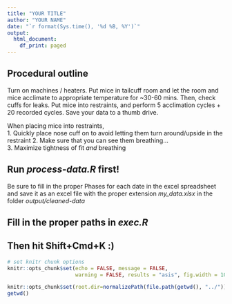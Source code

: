 ```yaml
---
title: "YOUR TITLE"
author: "YOUR NAME"
date: "`r format(Sys.time(), '%d %B, %Y')`"
output:
  html_document:
    df_print: paged
---
```


## Procedural outline
Turn on machines / heaters. Put mice in tailcuff room and let the room and mice acclimate to appropriate temperature for ~30-60 mins. Then, check cuffs for leaks. Put mice into restraints, and perform 5 acclimation cycles + 20 recorded cycles. Save your data to a thumb drive.

When placing mice into restraints,  
1. Quickly place nose cuff on to avoid letting them turn around/upside in the restraint
2. Make sure that you can see them breathing...  
3. Maximize tightness of fit *and* breathing 


## Run *process-data.R* first!
Be sure to fill in the proper Phases for each date in the excel spreadsheet and save it as an excel file with the proper extension *my_data.xlsx* in the folder *output/cleaned-data*


## Fill in the proper paths in *exec.R*

## Then hit Shift+Cmd+K :)

```r
# set knitr chunk options
knitr::opts_chunk$set(echo = FALSE, message = FALSE, 
                      warning = FALSE, results = "asis", fig.width = 10, fig.height = 8)

knitr::opts_chunk$set(root.dir=normalizePath(file.path(getwd(), "../")))
getwd()


```


